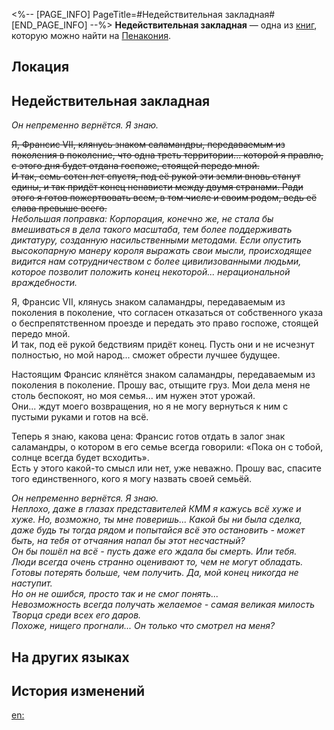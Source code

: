 <%-- [PAGE_INFO]
PageTitle=#Недействительная закладная#
[END_PAGE_INFO] --%>
{{Дополнить}}
{{Книга Инфобокс
|id           = 371
|Название     = 
|Изображение  = Предмет Книга Пенакония.png
|Мир          = Пенакония
|Томов        = 1
|Автор        = <!--нужно добавить-->
|Описание     = Сведения о ещё не состоявшейся сделке Яшмы.
|Том1         = {{tx}}
|Источник1    = {{tx|Отсутствует источник}}
|Персонажи    = 
|Фракции      = 
}}
'''Недействительная закладная''' — одна из [[Книги|книг]], которую можно найти на [[Пенакония]].

==Локация==
{{Отметка карты|<!--название карты-->|<!--id отметки-->}}

==Недействительная закладная==
''Он непременно вернётся. Я знаю.''

<s>Я, Франсис VII, клянусь знаком саламандры, передаваемым из поколения в поколение, что одна треть территории... которой я правлю, с этого дня будет отдана госпоже, стоящей передо мной.</s><br /><s>И так, семь сотен лет спустя, под её рукой эти земли вновь станут едины, и так придёт конец ненависти между двумя странами. Ради этого я готов пожертвовать всем, в том числе и своим родом, ведь её слава превыше всего.</s><br />''Небольшая поправка: Корпорация, конечно же, не стала бы вмешиваться в дела такого масштаба, тем более поддерживать диктатуру, созданную насильственными методами. Если опустить высокопарную манеру короля выражать свои мысли, происходящее видится нам сотрудничеством с более цивилизованными людьми, которое позволит положить конец некоторой... нерациональной враждебности.''

Я, Франсис VII, клянусь знаком саламандры, передаваемым из поколения в поколение, что согласен отказаться от собственного указа о беспрепятственном проезде и передать это право госпоже, стоящей передо мной.<br />
И так, под её рукой бедствиям придёт конец. Пусть они и не исчезнут полностью, но мой народ... сможет обрести лучшее будущее.

Настоящим Франсис клянётся знаком саламандры, передаваемым из поколения в поколение. Прошу вас, отыщите груз. Мои дела меня не столь беспокоят, но моя семья... им нужен этот урожай.<br />
Они... ждут моего возвращения, но я не могу вернуться к ним с пустыми руками и готов на всё.

Теперь я знаю, какова цена: Франсис готов отдать в залог знак саламандры, о котором в его семье всегда говорили: «Пока он с тобой, солнце всегда будет всходить».<br />
Есть у этого какой-то смысл или нет, уже неважно. Прошу вас, спасите того единственного, кого я могу назвать своей семьёй.

''Он непременно вернётся. Я знаю.''<br />
''Неплохо, даже в глазах представителей КММ я кажусь всё хуже и хуже. Но, возможно, ты мне поверишь... Какой бы ни была сделка, даже будь ты тогда рядом и попытайся всё это остановить - может быть, на тебя от отчаяния напал бы этот несчастный?''<br />
''Он бы пошёл на всё - пусть даже его ждала бы смерть. Или тебя.''<br />
''Люди всегда очень странно оценивают то, чем не могут обладать. Готовы потерять больше, чем получить. Да, мой конец никогда не наступит.''<br />
''Но он не ошибся, просто так и не смог понять...''<br />
''Невозможность всегда получать желаемое - самая великая милость Творца среди всех его даров.''<br />
''Похоже, нищего прогнали... Он только что смотрел на меня?''

==На других языках==
{{На других языках
|en   = Invalid Pawn Ticket
|zhs  = 作废的当票
|zht  = 作廢的當票
|ja   = 無効になった質札
|ko   = 무효한 전당표
|es   = Boleto de empeño no válido
|fr   = Reçu de prêt sur gage invalidé
|ru   = Недействительная закладная
|th   = ตั๋วจำนำที่เป็นโมฆะ
|vi   = Giấy Cầm Đồ Hết Hiệu Lực
|de   = Ungültiger Pfandschein
|id   = Surat Gadai yang Sudah Tidak Berlaku
|pt   = Bilhete de Penhora Inválido
}}

==История изменений==
{{История изменений|3.5}}

[[en:]]